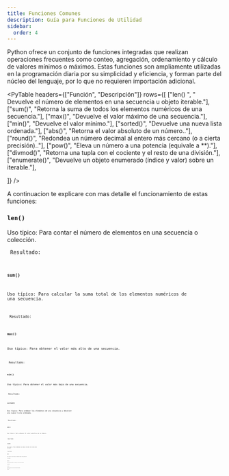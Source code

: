 ```yaml
---
title: Funciones Comunes
description: Guía para Funciones de Utilidad
sidebar:
  order: 4
---
```



Python ofrece un conjunto de funciones integradas que realizan operaciones frecuentes como conteo, agregación, ordenamiento y cálculo de valores mínimos o máximos. Estas funciones son ampliamente utilizadas en la programación diaria por su simplicidad y eficiencia, y forman parte del núcleo del lenguaje, por lo que no requieren importación adicional.

<PyTable 
  headers={["Función", "Descripción"]}
  rows={[
    ["len()	", "	Devuelve el número de elementos en una secuencia u objeto iterable."],
    ["sum()", "Retorna la suma de todos los elementos numéricos de una secuencia."],
    ["max()", "Devuelve el valor máximo de una secuencia."],
    ["min()", "Devuelve el valor mínimo."],
    ["sorted()", "Devuelve una nueva lista ordenada."],
    ["abs()", "Retorna el valor absoluto de un número.."],
    ["round()", "Redondea un número decimal al entero más cercano (o a cierta precisión).."],
    ["pow()", "Eleva un número a una potencia (equivale a **)."],
    ["divmod()", "Retorna una tupla con el cociente y el resto de una división."],
    ["enumerate()", "Devuelve un objeto enumerado (índice y valor) sobre un iterable."],
  
  ]}
/>


A continuacion te explicare con mas detalle el funcionamiento de estas funciones:

### <code>len()</code>

 Uso típico: 	Para contar el número de elementos en una secuencia o colección.

<Code 
code="
nombres = ['Ana', 'Luis', 'Pedro']
print(len(nombres))
"
lang="py" 
title="len.py" 
mark="highlights"
frame='auto' />
Resultado: 
<Code 
code="
3
"
title="type.py" 
mark="highlights"
frame='terminal' />

### <code>sum()</code>

Uso típico: Para calcular la suma total de los elementos numéricos de una secuencia.

<Code 
code="
numeros = [10, 20, 30]
print(sum(numeros))
"
lang="py" 
title="sum.py" 
mark="highlights"
frame='auto' />
Resultado: 
<Code 
code="
60
"
title="sum.py" 
mark="highlights"
frame='terminal' />

### <code>max()</code>

Uso típico: Para obtener el valor más alto de una secuencia.

<Code 
code="
edades = [15, 42, 37, 29]
print(max(edades))
"
lang="py" 
title="max.py" 
mark="highlights"
frame='auto' />
Resultado: 
<Code 
code="
42
"
title="max.py" 
mark="highlights"
frame='terminal' />
### <code>min()</code>

Uso típico: Para obtener el valor más bajo de una secuencia.

<Code 
code="
temperaturas = [23, 18, 30, 21]
print(min(temperaturas))
"
lang="py" 
title="min.py" 
mark="highlights"
frame='auto' />
Resultado: 
<Code 
code="
18
"
title="min.py" 
mark="highlights"
frame='terminal' />

### <code>sorted()</code>

Uso típico: Para ordenar los elementos de una secuencia y devolver una nueva lista ordenada.

<Code 
code="
letras = ['d', 'a', 'c', 'b']
print(sorted(letras))
"
lang="py" 
title="sorted.py" 
mark="highlights"
frame='auto' />
Resultado: 
<Code 
code="
['a', 'b', 'c', 'd']
"
title="sorted.py" 
mark="highlights"
frame='terminal' />

### <code>abs()</code>

Uso típico: Para obtener el valor absoluto de un número.

<Code 
code="
numero = -15
print(abs(numero))
"
lang="py" 
title="abs.py" 
mark="highlights"
frame='auto' />
Resultado: 
<Code 
code="
15
"
title="abs.py" 
mark="highlights"
frame='terminal' />

### <code>round()</code>

Uso típico: Para redondear un número decimal al entero más cercano.

<Code 
code="
pi = 3.14159
print(round(pi, 2))
"
lang="py" 
title="round.py" 
mark="highlights"
frame='auto' />
Resultado: 
<Code 
code="
3.14
"
title="round.py" 
mark="highlights"
frame='terminal' />

### <code>pow()</code>

Uso típico: Para elevar un número base a una potencia.

<Code 
code="
print(pow(2, 3))  # 2^3
"
lang="py" 
title="pow.py" 
mark="highlights"
frame='auto' />
Resultado: 
<Code 
code="
8
"
title="pow.py" 
mark="highlights"
frame='terminal' />

### <code>divmod()</code>

Uso típico: Para obtener el cociente y el resto de una división.

<Code 
code="
resultado = divmod(10, 3)
print(resultado)
"
lang="py" 
title="divmod.py" 
mark="highlights"
frame='auto' />
Resultado: 
<Code 
code="
(3, 1)
"
title="divmod.py" 
mark="highlights"
frame='terminal' />

### <code>enumerate()</code>

Uso típico: Uso típico: Para iterar sobre una secuencia obteniendo índice y valor.

<Code 
code="
frutas = ['manzana', 'banana', 'cereza']
for indice, valor in enumerate(frutas):
    print(indice, valor)
"
lang="py" 
title="enumerate.py" 
mark="highlights"
frame='auto' />
Resultado: 
<Code 
code="
0 manzana
1 banana
2 cereza
"
title="enumerate.py" 
mark="highlights"
frame='terminal' />